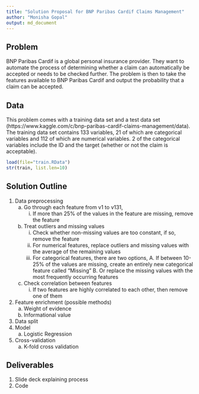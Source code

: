 ```yaml
---
title: "Solution Proposal for BNP Paribas Cardif Claims Management"
author: "Monisha Gopal"
output: md_document
---
```



## Problem

BNP Paribas Cardif is a global personal insurance provider. They want to automate the process of determining whether a claim can automatically be accepted or needs to be checked further. The problem is then to take the features available to BNP Paribas Cardif and output the probability that a claim can be accepted. 


## Data

This problem comes with a training data set and a test data set (https://www.kaggle.com/c/bnp-paribas-cardif-claims-management/data). The training data set contains 133 variables, 21 of which are categorical variables and 112 of which are numerical variables. 2 of the categorical variables include the ID and the target (whether or not the claim is acceptable). 

``` r
load(file="train.RData")
str(train, list.len=10)
```

## Solution Outline
1. Data preprocessing
    a. Go through each feature from v1 to v131,
        i. If more than 25% of the values in the feature are missing, remove the feature
    b. Treat outliers and missing values
        i. Check whether non-missing values are too constant, if so, remove the feature
        ii. For numerical features, replace outliers and missing values with the average of the remaining values
        iii. For categorical features, there are two options,
            A. If between 10-25% of the values are missing, create an entirely new categorical feature called "Missing"
            B. Or replace the missing values with the most frequently occurring features
    c. Check correlation between features
        i. If two features are highly correlated to each other, then remove one of them
2. Feature enrichment (possible methods)
    a. Weight of evidence
    b. Informational value
3. Data split 
4. Model
    a. Logistic Regression
5. Cross-validation
    a. K-fold cross validation

## Deliverables
1. Slide deck explaining process
2. Code
